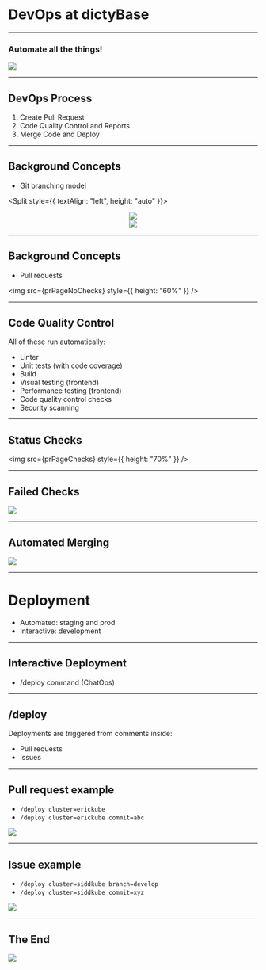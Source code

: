 

# DevOps at dictyBase

---

### Automate all the things!

<Image
  src="https://media0.giphy.com/media/1nR6fu93A17vWZbO9c/giphy.gif?cid=ecf05e471ltadedv5lb2jagb6c5ar91zqbxt6fbt5xweqfu5&rid=giphy.gif"
  height={450}
  width={710}
/>

---

## DevOps Process

1. Create Pull Request
2. Code Quality Control and Reports
3. Merge Code and Deploy

---

## Background Concepts

- Git branching model

<Split style={{ textAlign: "left", height: "auto" }}>
<center style={{ marginRight: "100px"}}>
  <Image
    src="https://nvie.com/img/main-branches@2x.png"
    height={402}
    width={267}
  />
</center>


<center>
  <Image src="https://nvie.com/img/fb@2x.png" height={357} width={133} />
</center>

</Split>


---

## Background Concepts

- Pull requests

<img src={prPageNoChecks} style={{ height: "60%" }} />

---

## Code Quality Control

All of these run automatically:

- Linter
- Unit tests (with code coverage)
- Build
- Visual testing (frontend)
- Performance testing (frontend)
- Code quality control checks
- Security scanning

---

## Status Checks

<img src={prPageChecks} style={{ height: "70%" }} />

---

## Failed Checks

<Image src={prFail} height={304} width={600} />

---

## Automated Merging

<Image src={automerge} height={177} width={600} />

---

# Deployment

- Automated: staging and prod
- Interactive: development

---

## Interactive Deployment

- /deploy command (ChatOps)

---

## /deploy

Deployments are triggered from comments inside:

- Pull requests
- Issues

---

## Pull request example

- `/deploy cluster=erickube`
- `/deploy cluster=erickube commit=abc`

<Image src={prDeploy} width={600} height={146} />

---

## Issue example

- `/deploy cluster=siddkube branch=develop`
- `/deploy cluster=siddkube commit=xyz`

<Image src={issueDeploy} width={600} height={92} />

---

## The End

<Image
  src="https://media0.giphy.com/media/4TtTVTmBoXp8txRU0C/giphy.gif?cid=ecf05e471ltadedv5lb2jagb6c5ar91zqbxt6fbt5xweqfu5&rid=giphy.gif"
  height={379}
  width={710}
/>
